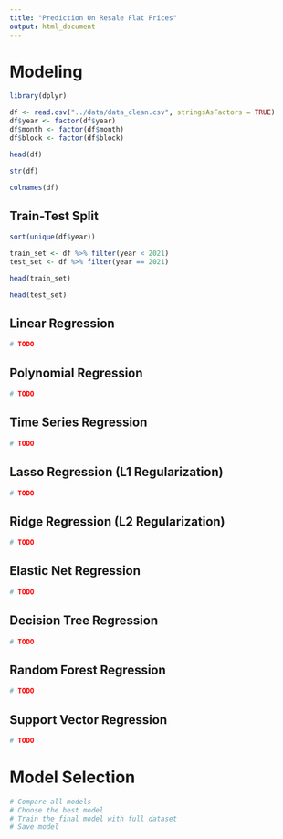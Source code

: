 ```yaml
---
title: "Prediction On Resale Flat Prices"
output: html_document
---
```


# Modeling

```r
library(dplyr)
```

```r
df <- read.csv("../data/data_clean.csv", stringsAsFactors = TRUE)
df$year <- factor(df$year)
df$month <- factor(df$month)
df$block <- factor(df$block)
```

```r
head(df)
```

```r
str(df)
```

```r
colnames(df)
```

## Train-Test Split

```r
sort(unique(df$year))
```

```r
train_set <- df %>% filter(year < 2021)
test_set <- df %>% filter(year == 2021)
```

```r
head(train_set)
```

```r
head(test_set)
```

## Linear Regression

```r
# TODO
```

## Polynomial Regression

```r
# TODO
```

## Time Series Regression

```r
# TODO
```

## Lasso Regression (L1 Regularization)

```r
# TODO
```

## Ridge Regression (L2 Regularization)

```r
# TODO
```

## Elastic Net Regression

```r
# TODO
```

## Decision Tree Regression

```r
# TODO
```

## Random Forest Regression

```r
# TODO
```

## Support Vector Regression

```r
# TODO
```

# Model Selection

```r
# Compare all models
# Choose the best model
# Train the final model with full dataset
# Save model
```

